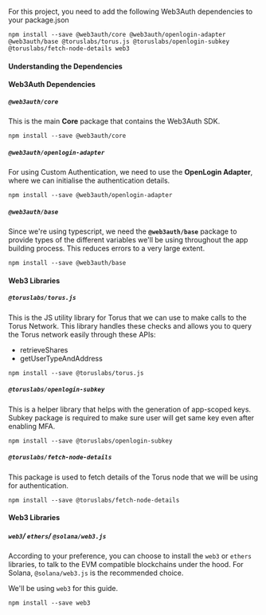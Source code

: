 
For this project, you need to add the following Web3Auth dependencies to your package.json

```shell
npm install --save @web3auth/core @web3auth/openlogin-adapter @web3auth/base @toruslabs/torus.js @toruslabs/openlogin-subkey @toruslabs/fetch-node-details web3
```

#### Understanding the Dependencies

#### Web3Auth Dependencies

##### `@web3auth/core`

This is the main **Core** package that contains the Web3Auth SDK.

```shell
npm install --save @web3auth/core
```

##### `@web3auth/openlogin-adapter`

For using Custom Authentication, we need to use the **OpenLogin Adapter**, where we can initialise the authentication details.

```shell
npm install --save @web3auth/openlogin-adapter
```

##### `@web3auth/base`

Since we're using typescript, we need the **`@web3auth/base`** package to provide types of the different variables we'll be using throughout the app
building process. This reduces errors to a very large extent.

```shell
npm install --save @web3auth/base
```

#### Web3 Libraries

##### `@toruslabs/torus.js`

This is the JS utility library for Torus that we can use to make calls to the Torus Network. This library handles these checks and allows you to query
the Torus network easily through these APIs:

- retrieveShares
- getUserTypeAndAddress

```shell
npm install --save @toruslabs/torus.js
```

##### `@toruslabs/openlogin-subkey`

This is a helper library that helps with the generation of app-scoped keys. Subkey package is required to make sure user will get same key even after
enabling MFA.

```shell
npm install --save @toruslabs/openlogin-subkey
```

##### `@toruslabs/fetch-node-details`

This package is used to fetch details of the Torus node that we will be using for authentication.

```shell
npm install --save @toruslabs/fetch-node-details
```

#### Web3 Libraries

##### `web3`/ `ethers`/ `@solana/web3.js`

According to your preference, you can choose to install the `web3` or `ethers` libraries, to talk to the EVM compatible blockchains under the hood.
For Solana, `@solana/web3.js` is the recommended choice.

We'll be using `web3` for this guide.

```shell
npm install --save web3
```
